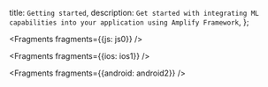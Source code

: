   title: `Getting started`,
  description: `Get started with integrating ML capabilities into your application using Amplify Framework`,
};


<Fragments fragments={{js: js0}} />


<Fragments fragments={{ios: ios1}} />


<Fragments fragments={{android: android2}} />
